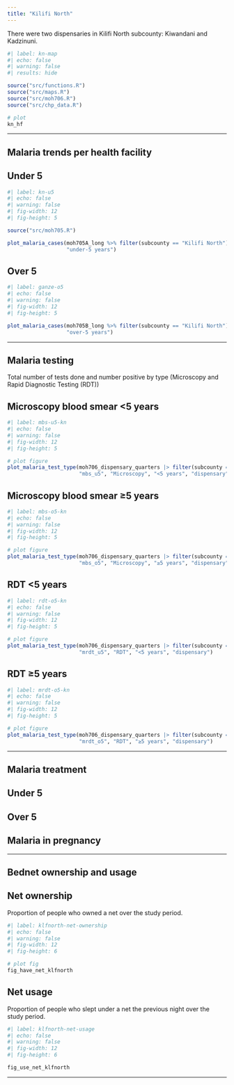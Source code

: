 ```yaml
---
title: "Kilifi North"
---
```


There were two dispensaries in Kilifi North subcounty: Kiwandani and Kadzinuni.

```r
#| label: kn-map
#| echo: false
#| warning: false
#| results: hide

source("src/functions.R")
source("src/maps.R")
source("src/moh706.R")
source("src/chp_data.R")

# plot
kn_hf
```

------------------------------------------------------------------------

## Malaria trends per health facility

::: panel-tabset
## Under 5

```r
#| label: kn-u5
#| echo: false
#| warning: false
#| fig-width: 12
#| fig-height: 5

source("src/moh705.R")

plot_malaria_cases(moh705A_long %>% filter(subcounty == "Kilifi North"), 
                   "under-5 years")
```

## Over 5

```r
#| label: ganze-o5
#| echo: false
#| warning: false
#| fig-width: 12
#| fig-height: 5

plot_malaria_cases(moh705B_long %>% filter(subcounty == "Kilifi North"), 
                   "over-5 years")

```
:::

------------------------------------------------------------------------


## Malaria testing
Total number of tests done and number positive by type (Microscopy and Rapid Diagnostic Testing (RDT))

::: panel-tabset
## Microscopy blood smear <5 years
```r
#| label: mbs-u5-kn
#| echo: false
#| warning: false
#| fig-width: 12
#| fig-height: 5

# plot figure
plot_malaria_test_type(moh706_dispensary_quarters |> filter(subcounty == "Kilifi North"), 
                       "mbs_u5", "Microscopy", "<5 years", "dispensary")
```

## Microscopy blood smear ≥5 years

```r
#| label: mbs-o5-kn
#| echo: false
#| warning: false
#| fig-width: 12
#| fig-height: 5

# plot figure
plot_malaria_test_type(moh706_dispensary_quarters |> filter(subcounty == "Kilifi North"), 
                       "mbs_o5", "Microscopy", "≥5 years", "dispensary")
```

## RDT <5 years
```r
#| label: rdt-o5-kn
#| echo: false
#| warning: false
#| fig-width: 12
#| fig-height: 5

# plot figure
plot_malaria_test_type(moh706_dispensary_quarters |> filter(subcounty == "Kilifi North"), 
                       "mrdt_u5", "RDT", "<5 years", "dispensary")
```

## RDT ≥5 years
```r
#| label: mrdt-o5-kn
#| echo: false
#| warning: false
#| fig-width: 12
#| fig-height: 5

# plot figure
plot_malaria_test_type(moh706_dispensary_quarters |> filter(subcounty == "Kilifi North"), 
                       "mrdt_o5", "RDT", "≥5 years", "dispensary")
```

:::

------------------------------------------------------------------------

## Malaria treatment

::: panel-tabset
## Under 5

## Over 5

## Malaria in pregnancy
:::

------------------------------------------------------------------------

## Bednet ownership and usage

::: panel-tabset
## Net ownership

Proportion of people who owned a net over the study period.

```r
#| label: klfnorth-net-ownership
#| echo: false
#| warning: false
#| fig-width: 12
#| fig-height: 6

# plot fig
fig_have_net_klfnorth
```

## Net usage

Proportion of people who slept under a net the previous night over the study period.

```r
#| label: klfnorth-net-usage
#| echo: false
#| warning: false
#| fig-width: 12
#| fig-height: 6

fig_use_net_klfnorth
```
:::

------------------------------------------------------------------------
